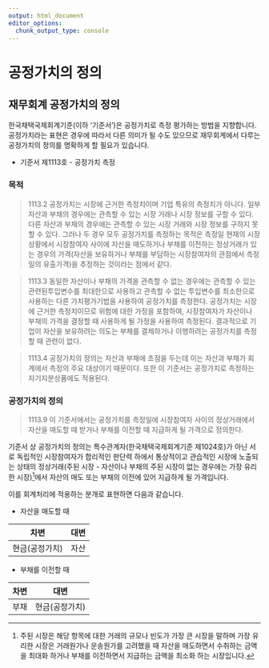 ```yaml
---
output: html_document
editor_options: 
  chunk_output_type: console
---
```

# 공정가치의 정의
  
## 재무회계 공정가치의 정의

한국채택국제회계기준(이하 '기준서')은 공정가치로 측정 평가하는 방법을 지향합니다. 공정가치라는 표현은 경우에 따라서 다른 의미가 될 수도 있으므로 재무회계에서 다루는 공정가치의 정의를 명확하게 할 필요가 있습니다.    
   
* 기준서 제1113호 - 공정가치 측정  
  
### 목적

> 1113.2 공정가치는 시장에 근거한 측정치이며 기업 특유의 측정치가 아니다. 일부 자산과 부채의 경우에는 관측할 수 있는 시장 거래나 시장 정보를 구할 수 있다. 다른 자산과 부채의 경우에는 관측할 수 있는 시장 거래와 시장 정보를 구하지 못할 수 있다. 그러나 두 경우 모두 공정가치를 측정하는 목적은 측정일 현재의 시장 상황에서 시장참여자 사이에 자산을 매도하거나 부채를 이전하는 정상거래가 있는 경우의 가격(자산을 보유하거나 부채를 부담하는 시장참여자의 관점에서 측정일의 유출가격)을 추정하는 것이라는 점에서 같다.
  
> 1113.3 동일한 자산이나 부채의 가격을 관측할 수 없는 경우에는 관측할 수 있는 관련된투입변수를 최대한으로 사용하고 관측할 수 없는 투입변수를 최소한으로 사용하는 다른 가치평가기법을 사용하여 공정가치를 측정한다. 공정가치는 시장에 근거한 측정치이므로 위험에 대한 가정을 포함하여, 시장참여자가 자산이나 부채의 가격을 결정할 때 사용하게 될 가정을 사용하여 측정된다. 결과적으로 기업이 자산을 보유하려는 의도는 부채를 결제하거나 이행하려는 공정가치를 측정할 때 관련이 없다.
   
> 1113.4 공정가치의 정의는 자산과 부채에 초점을 두는데 이는 자산과 부채가 회계에서 측정의 주요 대상이기 때문이다. 또한 이 기준서는 공정가치로 측정하는 자기지분상품에도 적용된다.
  
### 공정가치의 정의
  
> 1113.9 이 기준서에서는 공정가치를 측정일에 시장참여자 사이의 정상거래에서 자산을 매도할 때 받거나 부채를 이전할 때 지급하게 될 가격으로 정의한다.    
   
   
기준서 상 공정가치의 정의는 특수관계자(한국채택국제회계기준 제1024호)가 아닌 서로 독립적인 시장참여자가 합리적인 판단력 하에서 통상적이고 관습적인 시장에 노출되는 상태의 정상거래(주된 시장 - 자산이나 부채의 주된 시장이 없는 경우에는 가장 유리한 시장)^[주된 시장은 해당 항목에 대한 거래의 규모나 빈도가 가장 큰 시장을 말하며 가장 유리한 시장은 거래원가나 운송원가를 고려했을 때 자산을 매도하면서 수취하는 금액을 최대화 하거나 부채를 이전하면서 지급하는 금액을 최소화 하는 시장입니다.]에서 자산의 매도 또는 부채의 이전에 있어 지급하게 될 가격입니다.  
  
이를 회계처리에 적용하는 분개로 표현하면 다음과 같습니다.  
  
* 자산을 매도할 때  

차변 | 대변 |
-----|------|
현금(공정가치) | 자산 | 


* 부채를 이전할 때

차변 | 대변 |
-----|------|
부채 | 현금(공정가치) | 
  
